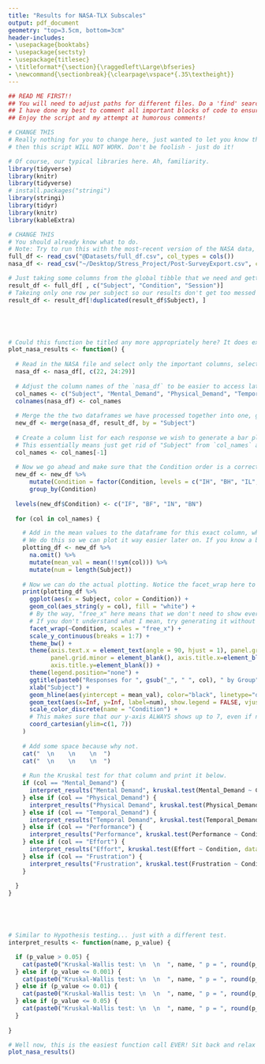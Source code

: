 ```yaml
---
title: "Results for NASA-TLX Subscales" 
output: pdf_document 
geometry: "top=3.5cm, bottom=3cm" 
header-includes: 
- \usepackage{booktabs} 
- \usepackage{sectsty} 
- \usepackage{titlesec} 
- \titleformat*{\section}{\raggedleft\Large\bfseries} 
- \newcommand{\sectionbreak}{\clearpage\vspace*{.35\textheight}} 
--- 
```


```r
## READ ME FIRST!! 
## You will need to adjust paths for different files. Do a 'find' search for the comment with CHANGE THIS to find areas to change. 
## I have done my best to comment all important blocks of code to ensure you know what they do. 
## Enjoy the script and my attempt at humorous comments! 

# CHANGE THIS 
# Really nothing for you to change here, just wanted to let you know that if you didn't run `AllSignals.Rmd` first 
# then this script WILL NOT WORK. Don't be foolish - just do it! 

# Of course, our typical libraries here. Ah, familiarity. 
library(tidyverse) 
library(knitr) 
library(tidyverse) 
# install.packages("stringi") 
library(stringi) 
library(tidyr) 
library(knitr) 
library(kableExtra) 

# CHANGE THIS 
# You should already know what to do. 
# Note: Try to run this with the most-recent version of the NASA data, downloaded off of somewhere on the internet. 
full_df <- read_csv("@Datasets/full_df.csv", col_types = cols()) 
nasa_df <- read_csv("~/Desktop/Stress_Project/Post-SurveyExport.csv", col_types = cols()) 

# Just taking some columns from the global tibble that we need and getting rid of the rest of them. 
result_df <- full_df[ , c("Subject", "Condition", "Session")] 
# Takeing only one row per subject so our results don't get too messed up here! 
result_df <- result_df[!duplicated(result_df$Subject), ] 





# Could this function be titled any more appropriately here? It does exactly what you think it would! 
plot_nasa_results <- function() { 
  
  # Read in the NASA file and select only the important columns, selected by column index of course! 
  nasa_df <- nasa_df[, c(22, 24:29)] 
  
  # Adjust the column names of the `nasa_df` to be easier to access later on rather than the long question format it comes with. 
  col_names <- c("Subject", "Mental_Demand", "Physical_Demand", "Temporal_Demand", "Performance", "Effort", "Frustration") 
  colnames(nasa_df) <- col_names 
  
  # Merge the the two dataframes we have processed together into one, gloriously informative one. 
  new_df <- merge(nasa_df, result_df, by = "Subject") 
  
  # Create a column list for each response we wish to generate a bar plot for. 
  # This essentially means just get rid of "Subject" from `col_names` above since we obviously would not make a bar plot with that, duh! 
  col_names <- col_names[-1] 
  
  # Now we go ahead and make sure that the Condition order is a correct factor with proper levels indicating this order. 
  new_df <- new_df %>% 
      mutate(Condition = factor(Condition, levels = c("IH", "BH", "IL", "BL"))) %>% 
      group_by(Condition) 
  
  levels(new_df$Condition) <- c("IF", "BF", "IN", "BN") 
  
  for (col in col_names) { 

    # Add in the mean values to the dataframe for this exact column, which is a string (hence the weird `!!sym()` syntax for it). 
    # We do this so we can plot it way easier later on. If you know a better way, then save me the trouble and take this out! 
    plotting_df <- new_df %>% 
      na.omit() %>% 
      mutate(mean_val = mean(!!sym(col))) %>% 
      mutate(num = length(Subject)) 
    
    # Now we can do the actual plotting. Notice the facet_wrap here to make sure we get a seperate plot for each condition. 
    print(plotting_df %>% 
      ggplot(aes(x = Subject, color = Condition)) + 
      geom_col(aes_string(y = col), fill = "white") + 
      # By the way, "free_x" here means that we don't need to show every subject for every plot when there is nothing there to plot. 
      # If you don't understand what I mean, try generating it without the scales argument and see how bad it is. 
      facet_wrap(~Condition, scales = "free_x") + 
      scale_y_continuous(breaks = 1:7) + 
      theme_bw() + 
      theme(axis.text.x = element_text(angle = 90, hjust = 1), panel.grid.major = element_blank(), 
            panel.grid.minor = element_blank(), axis.title.x=element_blank(), 
            axis.title.y=element_blank()) + 
      theme(legend.position="none") + 
      ggtitle(paste0("Responses for ", gsub("_", " ", col), " by Group")) + 
      xlab("Subject") + 
      geom_hline(aes(yintercept = mean_val), color="black", linetype="dashed") + 
      geom_text(aes(x=Inf, y=Inf, label=num), show.legend = FALSE, vjust = 1.5, hjust = 1.5) + 
      scale_color_discrete(name = "Condition") + 
      # This makes sure that our y-axis ALWAYS shows up to 7, even if no value gets up there for that plot. 
      coord_cartesian(ylim=c(1, 7)) 
    ) 
    
    # Add some space because why not. 
    cat("  \n    \n    \n  ") 
    cat("  \n    \n    \n  ") 
    
    # Run the Kruskal test for that column and print it below. 
    if (col == "Mental_Demand") { 
      interpret_results("Mental Demand", kruskal.test(Mental_Demand ~ Condition, data = new_df)$p.value) 
    } else if (col == "Physical_Demand") { 
      interpret_results("Physical Demand", kruskal.test(Physical_Demand ~ Condition, data = new_df)$p.value) 
    } else if (col == "Temporal_Demand") { 
      interpret_results("Temporal Demand", kruskal.test(Temporal_Demand ~ Condition, data = new_df)$p.value) 
    } else if (col == "Performance") { 
      interpret_results("Performance", kruskal.test(Performance ~ Condition, data = new_df)$p.value) 
    } else if (col == "Effort") { 
      interpret_results("Effort", kruskal.test(Effort ~ Condition, data = new_df)$p.value) 
    } else if (col == "Frustration") { 
      interpret_results("Frustration", kruskal.test(Frustration ~ Condition, data = new_df)$p.value) 
    } 
      
  } 
} 





# Similar to Hypothesis testing... just with a different test. 
interpret_results <- function(name, p_value) { 

  if (p_value > 0.05) { 
    cat(paste0("Kruskal-Wallis test: \n  \n  ", name, " p = ", round(p_value, 4), " > 0.05\n\n")) 
  } else if (p_value <= 0.001) { 
    cat(paste0("Kruskal-Wallis test: \n  \n  ", name, " p = ", round(p_value, 4), " < 0.001  ***\n\n")) 
  } else if (p_value <= 0.01) { 
    cat(paste0("Kruskal-Wallis test: \n  \n  ", name, " p = ", round(p_value, 4), " < 0.01  **\n\n")) 
  } else if (p_value <= 0.05) { 
    cat(paste0("Kruskal-Wallis test: \n  \n  ", name, " p = ", round(p_value, 4), " < 0.05  *\n\n")) 
  } 
  
} 

``` 

\newpage  
```r
# Well now, this is the easiest function call EVER! Sit back and relax - we did it! 
plot_nasa_results() 
``` 
